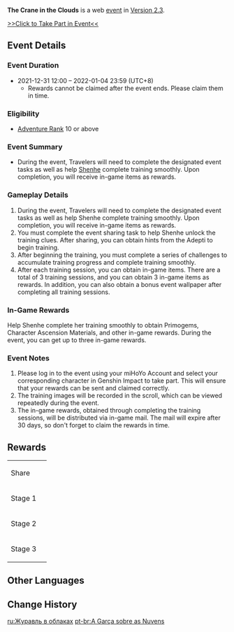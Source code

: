 {{EventTabs}}
{{Event
|name              = The Crane in the Clouds
|image             = The Crane in the Clouds.png
|type              = Web
|time_known        = yes
|time_start        = 2021-12-31 12:00:00
|time_start_offset = GMT+8
|time_end          = 2022-01-04 23:59:59
|time_end_offset   = GMT+8
|link              = https://www.hoyolab.com/article/1823311
|link2             = https://webstatic-sea.mihoyo.com/ys/event/e20211231shenh/index.html
|link2name         = Event Page
}}

'''The Crane in the Clouds''' is a web [[event]] in [[Version 2.3]].

[https://webstatic-sea.mihoyo.com/ys/event/e20211231shenh/index.html >>Click to Take Part in Event<<]

==Event Details==
===Event Duration===
* 2021-12-31 12:00 – 2022-01-04 23:59 (UTC+8)
** Rewards cannot be claimed after the event ends. Please claim them in time.

===Eligibility===
* [[Adventure Rank]] 10 or above

===Event Summary===
* During the event, Travelers will need to complete the designated event tasks as well as help [[Shenhe]] complete training smoothly. Upon completion, you will receive in-game items as rewards.

===Gameplay Details===
# During the event, Travelers will need to complete the designated event tasks as well as help Shenhe complete training smoothly. Upon completion, you will receive in-game items as rewards.
# You must complete the event sharing task to help Shenhe unlock the training clues. After sharing, you can obtain hints from the Adepti to begin training.
# After beginning the training, you must complete a series of challenges to accumulate training progress and complete training smoothly.
# After each training session, you can obtain in-game items. There are a total of 3 training sessions, and you can obtain 3 in-game items as rewards. In addition, you can also obtain a bonus event wallpaper after completing all training sessions.

===In-Game Rewards===
Help Shenhe complete her training smoothly to obtain Primogems, Character Ascension Materials, and other in-game rewards. During the event, you can get up to three in-game rewards.

===Event Notes===
# Please log in to the event using your miHoYo Account and select your corresponding character in Genshin Impact to take part. This will ensure that your rewards can be sent and claimed correctly.
# The training images will be recorded in the scroll, which can be viewed repeatedly during the event.
# The in-game rewards, obtained through completing the training sessions, will be distributed via in-game mail. The mail will expire after 30 days, so don't forget to claim the rewards in time.

==Rewards==
{| class="article-table"
|-
|Share
|{{Card|Mora|20,000}}
|-
|Stage 1
|{{Card|Primogem|10}}{{card|Shivada Jade Fragment|1}}
|-
|Stage 2
|{{Card|Primogem|10}}{{card|Shivada Jade Fragment|1}}
|-
|Stage 3
|{{Card|Primogem|20}}{{card|Shivada Jade Fragment|1}}{{Card|Mystic Enhancement Ore|2}}
|}

==Other Languages==
{{Other Languages
|en     = The Crane in the Clouds
|zhs    = 云中鹤影
|zhs_rm = Yúnzhōng Hèyǐng
|zht    = 雲中鶴影
|zht_rm = Yúnzhōng Hèyǐng
|zh_tl  = The Crane Shadow in the Clouds
|ja     = 雲中白鶴
|ja_rm  = Unchuu Hakutsuru{{Assumed}}
|ja_tl  = The White Crane in the Clouds
|ko     = 구름 속 학의 그림자
|ko_rm  = Gureum Sok Hak-ui Geurimja
|ko_tl  = The Crane Shadow in the Clouds
|es     = Una grulla sobre las nubes
|es_tl  = The Crane Above the Clouds
|fr     = Grue dans les nuages
|fr_tl  = Crane in the Clouds
|ru     = Журавль в облаках
|ru_tl  = 
|th     = นกพิสุทธิ์ในม่านเมฆา
|th_rm  = Nok Phisut Nai Man Mekha
|th_tl  = 
|vi     = Bóng Hạc Trong Mây
|vi_tl  = 
|de     = Der Kranich in den Wolken
|de_tl  = The Crane in the Clouds
|id     = Siluet Bangau dalam Awan
|id_tl  = The Crane Silhouette in the Clouds
|pt     = A Garça sobre as Nuvens
|pt_tl  = 
}}

==Change History==
{{Change History|2.3}}

[[ru:Журавль в облаках]]
[[pt-br:A Garça sobre as Nuvens]]